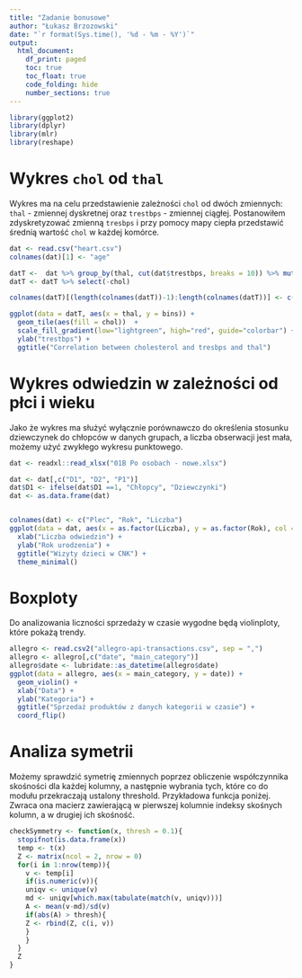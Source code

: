 ---
title: "Zadanie bonusowe"
author: "Łukasz Brzozowski"
date: "`r format(Sys.time(), '%d - %m - %Y')`"
output:
  html_document:
    df_print: paged
    toc: true
    toc_float: true
    code_folding: hide
    number_sections: true
---
```{r setup, include=FALSE}
library(ggplot2)
library(dplyr)
library(mlr)
library(reshape)
```
# Wykres `chol` od `thal`

Wykres ma na celu przedstawienie zależności `chol` od dwóch zmiennych: `thal` - zmiennej dyskretnej oraz `trestbps` - zmiennej ciągłej. Postanowiłem zdyskretyzować zmienną `tresbps` i przy pomocy mapy ciepła przedstawić średnią wartość `chol` w każdej komórce.
```{r}
dat <- read.csv("heart.csv")
colnames(dat)[1] <- "age"

datT <-  dat %>% group_by(thal, cut(dat$trestbps, breaks = 10)) %>% mutate(mean(chol))
datT <- datT %>% select(-chol)

colnames(datT)[(length(colnames(datT))-1):length(colnames(datT))] <- c("bins", "chol")

ggplot(data = datT, aes(x = thal, y = bins)) +
  geom_tile(aes(fill = chol))  +
  scale_fill_gradient(low="lightgreen", high="red", guide="colorbar") +
  ylab("trestbps") +
  ggtitle("Correlation between cholesterol and tresbps and thal")
```

# Wykres odwiedzin w zależności od płci i wieku

Jako że wykres ma służyć wyłącznie porównawczo do określenia stosunku dziewczynek do chłopców w danych grupach, a liczba obserwacji jest mała, możemy użyć zwykłego wykresu punktowego.

```{r}
dat <- readxl::read_xlsx("01B Po osobach - nowe.xlsx")

dat <- dat[,c("D1", "D2", "P1")]
dat$D1 <- ifelse(dat$D1 ==1, "Chłopcy", "Dziewczynki")
dat <- as.data.frame(dat)


colnames(dat) <- c("Plec", "Rok", "Liczba")
ggplot(data = dat, aes(x = as.factor(Liczba), y = as.factor(Rok), col = Plec)) + geom_jitter(width = 0.05, size = 2.5) +
  xlab("Liczba odwiedzin") +
  ylab("Rok urodzenia") +
  ggtitle("Wizyty dzieci w CNK") +
  theme_minimal()
```

# Boxploty

Do analizowania liczności sprzedaży w czasie wygodne będą violinploty, które pokażą trendy.

```{r, fig.width=8, fig.height=14}
allegro <- read.csv2("allegro-api-transactions.csv", sep = ",")
allegro <- allegro[,c("date", "main_category")]
allegro$date <- lubridate::as_datetime(allegro$date)
ggplot(data = allegro, aes(x = main_category, y = date)) +
  geom_violin() + 
  xlab("Data") +
  ylab("Kategoria") +
  ggtitle("Sprzedaż produktów z danych kategorii w czasie") +
  coord_flip() 
```

# Analiza symetrii

Możemy sprawdzić symetrię zmiennych poprzez obliczenie współczynnika skośności dla każdej kolumny, a następnie wybrania tych, które co do modułu przekraczają ustalony threshold. Przykładowa funkcja poniżej. Zwraca ona macierz zawierającą w pierwszej kolumnie indeksy skośnych kolumn, a w drugiej ich skośność.

```{r}
checkSymmetry <- function(x, thresh = 0.1){
  stopifnot(is.data.frame(x))
  temp <- t(x)
  Z <- matrix(ncol = 2, nrow = 0)
  for(i in 1:nrow(temp)){
    v <- temp[i]
    if(is.numeric(v)){
    uniqv <- unique(v)
    md <- uniqv[which.max(tabulate(match(v, uniqv)))]
    A <- mean(v-md)/sd(v)
    if(abs(A) > thresh){
    Z <- rbind(Z, c(i, v))
    }
    }
  }
  Z
}
```

